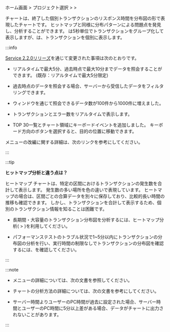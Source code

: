 ホーム画面 > プロジェクト選択 > <Cmdname sid="dashboard" className="uitext" /> > <Cmdname sid="transaction_map" className="uitext" />

<Cmdname sid="transaction_map" className="uitext" />チャートは、終了した個別トランザクションのリスポンス時間を分布図の形で表現したチャートです。 ヒットマップと同様に分布パターンによる問題点を発見し、分析することができます。 <Cmdname sid="hitmap" className="uitext" />は5秒単位でトランザクションをグループ化して表示しますが、<Cmdname sid="transaction_map" className="uitext" />は、トランザクションを個別に表示します。

<ImgLang img='dashboard-transaction-map.png' desc='トランザクションマップ' />

:::info

[Service 2.2.0リリーズ](../release-notes/service/service-2_2_x)を通じて変更された事項は次のとおりです。

- リアルタイムで最大5分、過去時点で最大10分までデータを照会することができます。 (既存：リアルタイムで最大5分限定)

- 過去時点のデータを照会する場合、サーバーから受信したデータをフィルタリングできます。

- <Cmdname sid="TTL06209" className="uitext" />ウィンドウを通じて照会できるデータ数が100件から1000件に増えました。

- トランザクションとエラー数をリアルタイムで表示します。

- <span class="uitext">TOP 30</span>一覧とチャート領域にキーボードイベントを追加しました。 キーボード方向のボタンを選択すると、目的の位置に移動できます。

<Cmdname sid="transaction_map" className="uitext" />メニューの改編に関する詳細は、<Link to="https://www.whatap.io/ko/blog/210/index.html">次のリンク</Link>を参考にしてください。

:::

:::tip 

**ヒットマップ分析と違う点は？**

ヒートマップ チャートは、特定の区間におけるトランザクションの発生数を合計して表示します。 発生数の多い場所を色の違いで表現しています。 ヒートマップの場合は、区間ごとの合算データを別々に保存しており、比較的長い時間の推移も確認できます。 しかし、トランザクションを合計して表示するため、個別のトランザクション情報を知ることは困難です。

- 長期間・大容量のトランザクション分布図を分析するには、ヒートマップ分析(<Cmdname sid="analysis" className="uitext" /> > <Cmdname sid="hitmap" className="uitext" />)を利用してください。

- パフォーマンステストのトラブル状況で1~5分以内にトランザクションの分布図の分析を行い、実行時間の制限なしでトランザクションの分布図を確認するには、<Cmdname sid="transaction_map" className="uitext" />を確認してください。

:::

:::note

- <Cmdname sid="hitmap" className="uitext" />メニューの詳細については、<Link to="trs-view">次の文書</Link>を参照してください。

- <Cmdname sid="hitmap_transaction" className="uitext" />チャートの分析方法の詳細については、<Link to="../best-practice-guides/about-apm-hitmap-class">次の文書</Link>を参考にしてください。

- サーバー時間よりユーザーのPC時間が過去に設定された場合、サーバー時間とユーザーのPC時間に5分以上差がある場合、データがチャートに出力されないことがあります。

:::
